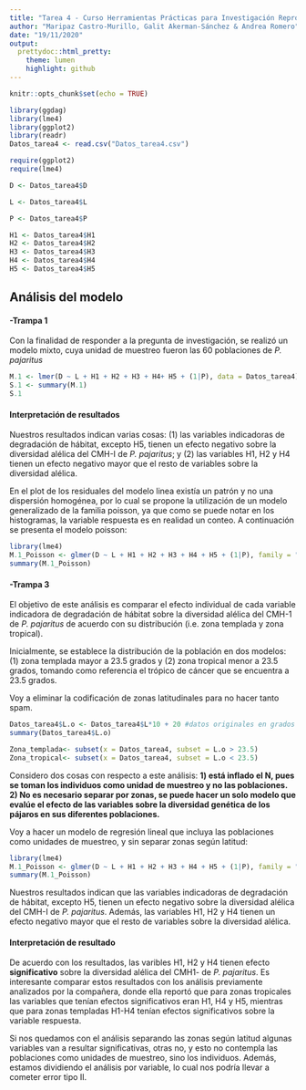 ```yaml
---
title: "Tarea 4 - Curso Herramientas Prácticas para Investigación Reproducible"
author: "Maripaz Castro-Murillo, Galit Akerman-Sánchez & Andrea Romero"
date: "19/11/2020"
output: 
  prettydoc::html_pretty:
    theme: lumen
    highlight: github
---
```


```r
knitr::opts_chunk$set(echo = TRUE)
```

```r
library(ggdag)
library(lme4)
library(ggplot2)
library(readr)
Datos_tarea4 <- read.csv("Datos_tarea4.csv")
```



```r
require(ggplot2)
require(lme4)
```

```r
D <- Datos_tarea4$D

L <- Datos_tarea4$L

P <- Datos_tarea4$P

H1 <- Datos_tarea4$H1
H2 <- Datos_tarea4$H2
H3 <- Datos_tarea4$H3
H4 <- Datos_tarea4$H4
H5 <- Datos_tarea4$H5

```

## **Análisis del modelo**

#### **-Trampa 1**

Con la finalidad de responder a la pregunta de investigación, se realizó un modelo mixto, cuya unidad de muestreo fueron las 60 poblaciones de *P. pajaritus*

```r
M.1 <- lmer(D ~ L + H1 + H2 + H3 + H4+ H5 + (1|P), data = Datos_tarea4)
S.1 <- summary(M.1)
S.1
```

#### Interpretación de resultados

Nuestros resultados indican varias cosas: (1) las variables indicadoras de degradación de hábitat, excepto H5, tienen un efecto negativo sobre la diversidad alélica del CMH-I de *P. pajaritus*; y (2) las variables H1, H2 y H4 tienen un efecto negativo mayor que el resto de variables sobre la diversidad alélica.

En el plot de los residuales del modelo linea existía un patrón y no una dispersión homogénea, por lo cual se propone la utilización de un modelo generalizado de la familia poisson, ya que como se puede notar en los histogramas, la variable respuesta es en realidad un conteo. A continuación se presenta el modelo poisson:

```r
library(lme4)
M.1_Poisson <- glmer(D ~ L + H1 + H2 + H3 + H4 + H5 + (1|P), family = "poisson", data = Datos_tarea4)
summary(M.1_Poisson)
```


#### **-Trampa 3**

El objetivo de este análisis es comparar el efecto individual de cada variable indicadora de degradación de hábitat sobre la diversidad alélica del CMH-1 de *P. pajaritus* de acuerdo con su distribución (i.e. zona templada y zona tropical).

Inicialmente, se establece la distribución de la población en dos modelos: (1) zona templada mayor a 23.5 grados y (2) zona tropical menor a 23.5 grados, tomando como referencia el trópico de cáncer que se encuentra a 23.5 grados.

Voy a eliminar la codificación de zonas latitudinales para no hacer tanto spam.

```r
Datos_tarea4$L.o <- Datos_tarea4$L*10 + 20 #datos originales en grados
summary(Datos_tarea4$L.o)

Zona_templada<- subset(x = Datos_tarea4, subset = L.o > 23.5)
Zona_tropical<- subset(x = Datos_tarea4, subset = L.o < 23.5)
```

Considero dos cosas con respecto a este análisis: **1) está inflado el N, pues se toman los individuos como unidad de muestreo y no las poblaciones. 2) No es necesario separar por zonas, se puede hacer un solo modelo que evalúe el efecto de las variables sobre la diversidad genética de los pájaros en sus diferentes poblaciones.**

Voy a hacer un modelo de regresión lineal que incluya las poblaciones como unidades de muestreo, y sin separar zonas según latitud:

```r
library(lme4)
M.1_Poisson <- glmer(D ~ L + H1 + H2 + H3 + H4 + H5 + (1|P), family = "poisson", data = Datos_tarea4)
summary(M.1_Poisson)
```
Nuestros resultados indican que las variables indicadoras de degradación de hábitat, excepto H5, tienen un efecto negativo sobre la diversidad alélica del CMH-I de *P. pajaritus*. Además, las variables H1, H2 y H4 tienen un efecto negativo mayor que el resto de variables sobre la diversidad alélica.


#### Interpretación de resultado
De acuerdo con los resultados, las varibles H1, H2 y H4 tienen efecto  **significativo** sobre la diversidad alélica del CMH1- de *P. pajaritus*. Es interesante comparar estos resultados con los análisis previamente analizados por la compañera, donde ella reportó que para zonas tropicales las variables que tenían efectos significativos eran H1, H4 y H5, mientras que para zonas templadas H1-H4 tenían efectos significativos sobre la variable respuesta. 

Si nos quedamos con el análisis separando las zonas según latitud algunas variables van a resultar significativas, otras no, y esto no contempla las poblaciones como unidades de muestreo, sino los individuos. Además, estamos dividiendo el análisis por variable, lo cual nos podría llevar a cometer error tipo II. 

